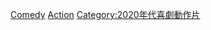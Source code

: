
[[Category:2021年動作片|Comedy]]
[[Category:2021年喜劇片|Action]]
[[Category:2020年代喜劇動作片|Category:2020年代喜劇動作片]]